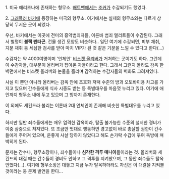1. 미국 애리조나에 존재하는 형무소. [[배트맨]]에서는 [[조커]]가 수감되기도 했었다.

2. [[그래플러 바키]]에 등장하는 미국의 형무소. 여기에서는 실제의 형무소와는 다르게 상당히 무서운 곳이 되었다.

우선, 바키에서는 이곳에 전미의 흉악범죄자들, 이른바 범죄 엘리트들이 수감된다. 그래서 별명이 '''블랙 펜타곤'''. 건물 생긴 모양도 비슷하다.. 일단 여기에 수감되면, 피부 채취, 지문 채취 등 세심한 검사를 받아 마치 VIP가 된 것 같은 기분을 느낄 수 있다고 한다(...)

수감자는 약 4000여명이며 '언체인' [[비스켓 올리버]]가 거처하는 곳이기도 하다. 그런데 이 수감자들, 대부분이 올리버가 잡아온 자들이라고 한다. 그래서 그런지 몰라도 감옥 한 벽면에서는 비스켓 올리버와 눈물을 흘리며 감격하는 수감자들의 벽화도 그려져있다. 

사실 이 뿐만 아니라 올리버는 감옥 안에 초호화 저택 수준의 방과 오토바이용 차고를 가지고 있으며 간수들에게 식사 시중도 받는 등 특별대우를 마음껏 누리고 있다. 여기에 애인까지 형무소 내에 두고 있으며 그 방까지 존재한다.

이 외에도 세컨드라 불리는 이른바 2대 언체인이 존재해 비슷한 특별대우를 누리고 있다.

하지만 일반 죄수들에게는 매우 엄격한 감옥이라, 탈출 불가능한 수준의 철저한 경비가 이중 삼중으로 처져있다. 또 조금만 멋대로 행동하면 경고없이 바로 총살할 권한이 간수들에게 주어져 있으며, 운좋게 사살 당하지 않았다고 해도 손가락 수갑에 묶여 독방에 쳐박히게 된다. 

문제는 간수나, 형무소장이나, 죄수들이나 '''심각한 격투 매니아'''들이라는 것. 올리버와 세컨드의 대결 때는 간수들이 경비도 안하고 그 격투를 지켜봤으며, 그 동안 죄수들도 탈옥 안했다(...). 여기에 형무소장은 대놓고 지금 누가 탈옥하더라도 자신은 이 대결을 지켜볼 것이라는 둥 문제 발언을 한다...

